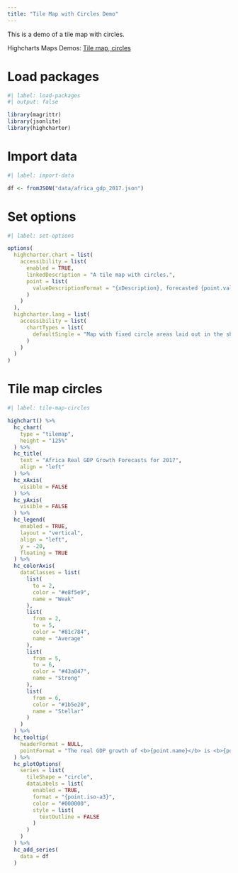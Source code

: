 ```yaml
---
title: "Tile Map with Circles Demo"
---
```


This is a demo of a tile map with circles.

Highcharts Maps Demos: [Tile map, circles](https://www.highcharts.com/demo/maps/circlemap-africa)

# Load packages

```r
#| label: load-packages
#| output: false

library(magrittr)
library(jsonlite)
library(highcharter)
```

# Import data

```r
#| label: import-data

df <- fromJSON("data/africa_gdp_2017.json")
```

# Set options

```r
#| label: set-options

options(
  highcharter.chart = list(
    accessibility = list(
      enabled = TRUE,
      linkedDescription = "A tile map with circles.",
      point = list(
        valueDescriptionFormat = "{xDescription}, forecasted {point.value}% growth."
      )
    )
  ),
  highcharter.lang = list(
    accessibility = list(
      chartTypes = list(
        defaultSingle = "Map with fixed circle areas laid out in the shape of Africa. The map shows {numPoints} countries."
      )
    )
  )
)
```

# Tile map circles

```r
#| label: tile-map-circles

highchart() %>% 
  hc_chart(
    type = "tilemap",
    height = "125%"
  ) %>% 
  hc_title(
    text = "Africa Real GDP Growth Forecasts for 2017",
    align = "left"
  ) %>% 
  hc_xAxis(
    visible = FALSE
  ) %>% 
  hc_yAxis(
    visible = FALSE
  ) %>% 
  hc_legend(
    enabled = TRUE,
    layout = "vertical",
    align = "left",
    y = -20,
    floating = TRUE
  ) %>% 
  hc_colorAxis(
    dataClasses = list(
      list(
        to = 2,
        color = "#e8f5e9",
        name = "Weak"
      ),
      list(
        from = 2,
        to = 5,
        color = "#81c784",
        name = "Average"
      ),
      list(
        from = 5,
        to = 6,
        color = "#43a047",
        name = "Strong"
      ),
      list(
        from = 6,
        color = "#1b5e20",
        name = "Stellar"
      )
    )
  ) %>% 
  hc_tooltip(
    headerFormat = NULL,
    pointFormat = "The real GDP growth of <b>{point.name}</b> is <b>{point.value}</b> %"
  ) %>% 
  hc_plotOptions(
    series = list(
      tileShape = "circle",
      dataLabels = list(
        enabled = TRUE,
        format = "{point.iso-a3}",
        color = "#000000",
        style = list(
          textOutline = FALSE
        )
      )
    )
  ) %>% 
  hc_add_series(
    data = df
  )
```

